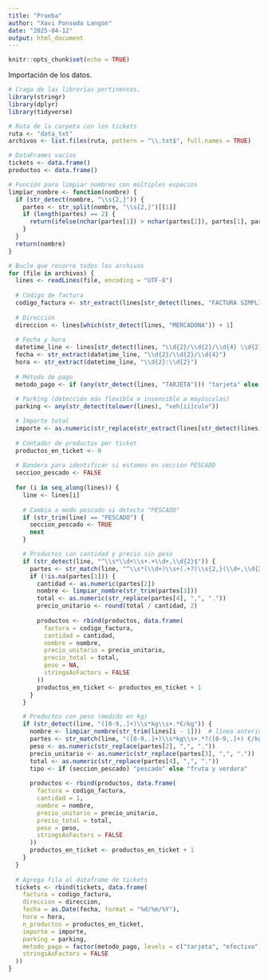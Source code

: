 ```yaml
---
title: "Prueba"
author: "Xavi Ponsoda Langon"
date: "2025-04-12"
output: html_document
---
```


```r
knitr::opts_chunk$set(echo = TRUE)
```

Importación de los datos.

```r
# Craga de las librerías pertinentes.
library(stringr)
library(dplyr)
library(tidyverse)

# Ruta de la carpeta con los tickets
ruta <- "data_txt"
archivos <- list.files(ruta, pattern = "\\.txt$", full.names = TRUE)

# DataFrames vacíos
tickets <- data.frame()
productos <- data.frame()

# Función para limpiar nombres con múltiples espacios
limpiar_nombre <- function(nombre) {
  if (str_detect(nombre, "\\s{2,}")) {
    partes <- str_split(nombre, "\\s{2,}")[[1]]
    if (length(partes) == 2) {
      return(ifelse(nchar(partes[1]) > nchar(partes[2]), partes[1], partes[2]))
    }
  }
  return(nombre)
}

# Bucle que recorre todos los archivos
for (file in archivos) {
  lines <- readLines(file, encoding = "UTF-8")
  
  # Código de factura
  codigo_factura <- str_extract(lines[str_detect(lines, "FACTURA SIMPLIFICADA")], "\\d{4}-\\d{3}-\\d+")
  
  # Dirección
  direccion <- lines[which(str_detect(lines, "MERCADONA")) + 1]
  
  # Fecha y hora
  datetime_line <- lines[str_detect(lines, "\\d{2}/\\d{2}/\\d{4} \\d{2}:\\d{2}")]
  fecha <- str_extract(datetime_line, "\\d{2}/\\d{2}/\\d{4}")
  hora <- str_extract(datetime_line, "\\d{2}:\\d{2}")
  
  # Método de pago
  metodo_pago <- if (any(str_detect(lines, "TARJETA"))) "tarjeta" else "efectivo"
  
  # Parking (detección más flexible e insensible a mayúsculas)
  parking <- any(str_detect(tolower(lines), "veh[ií]culo"))

  # Importe total
  importe <- as.numeric(str_replace(str_extract(lines[str_detect(lines, "TOTAL.*\\€")][1], "\\d+,\\d{2}$"), ",", "."))
  
  # Contador de productos por ticket
  productos_en_ticket <- 0
  
  # Bandera para identificar si estamos en sección PESCADO
  seccion_pescado <- FALSE
  
  for (i in seq_along(lines)) {
    line <- lines[i]
    
    # Cambia a modo pescado si detecta "PESCADO"
    if (str_trim(line) == "PESCADO") {
      seccion_pescado <- TRUE
      next
    }

    # Productos con cantidad y precio sin peso
    if (str_detect(line, "^\\s*\\d+\\s+.+\\d+,\\d{2}$")) {
      partes <- str_match(line, "^\\s*(\\d+)\\s+(.+?)\\s{2,}(\\d+,\\d{2})$")
      if (!is.na(partes[1])) {
        cantidad <- as.numeric(partes[2])
        nombre <- limpiar_nombre(str_trim(partes[3]))
        total <- as.numeric(str_replace(partes[4], ",", "."))
        precio_unitario <- round(total / cantidad, 2)
        
        productos <- rbind(productos, data.frame(
          factura = codigo_factura,
          cantidad = cantidad,
          nombre = nombre,
          precio_unitario = precio_unitario,
          precio_total = total,
          peso = NA,
          stringsAsFactors = FALSE
        ))
        productos_en_ticket <- productos_en_ticket + 1
      }
    }

    # Productos con peso (medido en kg)
    if (str_detect(line, "([0-9,.]+)\\s*kg\\s+.*€/kg")) {
      nombre <- limpiar_nombre(str_trim(lines[i - 1]))  # línea anterior contiene el nombre puro
      partes <- str_match(line, "([0-9,.]+)\\s*kg\\s+.*?([0-9,.]+) €/kg\\s+([0-9,.]+)")
      peso <- as.numeric(str_replace(partes[2], ",", "."))
      precio_unitario <- as.numeric(str_replace(partes[3], ",", "."))
      total <- as.numeric(str_replace(partes[4], ",", "."))
      tipo <- if (seccion_pescado) "pescado" else "fruta y verdura"
      
      productos <- rbind(productos, data.frame(
        factura = codigo_factura,
        cantidad = 1,
        nombre = nombre,
        precio_unitario = precio_unitario,
        precio_total = total,
        peso = peso,
        stringsAsFactors = FALSE
      ))
      productos_en_ticket <- productos_en_ticket + 1
    }
  }
  
  # Agrega fila al dataframe de tickets
  tickets <- rbind(tickets, data.frame(
    factura = codigo_factura,
    direccion = direccion,
    fecha = as.Date(fecha, format = "%d/%m/%Y"),
    hora = hora,
    n_productos = productos_en_ticket,
    importe = importe,
    parking = parking,
    metodo_pago = factor(metodo_pago, levels = c("tarjeta", "efectivo")),
    stringsAsFactors = FALSE
  ))
}



```


